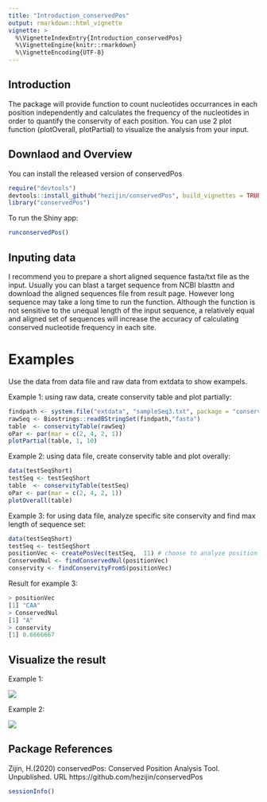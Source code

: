 ```yaml
---
title: "Introduction_conservedPos"
output: rmarkdown::html_vignette
vignette: >
  %\VignetteIndexEntry{Introduction_conservedPos}
  %\VignetteEngine{knitr::rmarkdown}
  %\VignetteEncoding{UTF-8}
---
```


## Introduction
The package will provide function to count nucleotides occurrances in each position independently and calculates the frequency of the nucleotides in order to quantify the conservity of each position. You can use 2 plot function (plotOverall, plotPartial) to visualize the analysis from your input.

## Downlaod and Overview
You can install the released version of conservedPos 

``` r
require("devtools")
devtools::install_github("hezijin/conservedPos", build_vignettes = TRUE)
library("conservedPos")

```

To run the Shiny app:

``` r
runconservedPos()
```


## Inputing data
I recommend you to prepare a short aligned sequence fasta/txt file as the input. Usually you can blast a target sequence from NCBI blasttn and download the aligned sequences file from result page. However long sequence may take a long time to run the function. 
Although the function is not sensitive to the unequal length of the input sequence, a relatively equal and aligned set of sequences will increase the accuracy of calculating conserved nucleotide frequency in each site. 

# Examples
Use the data from data file and raw data from extdata to show exampels.

Example 1: using raw data, create conservity table and plot partially:

```r
findpath <- system.file("extdata", "sampleSeq3.txt", package = "conservedPos")
rawSeq <- Biostrings::readBStringSet(findpath,"fasta")
table  <- conservityTable(rawSeq)
oPar <- par(mar = c(2, 4, 2, 1))
plotPartial(table, 1, 10)
```
Example 2: using data file, create conservity table and plot overally:

```r
data(testSeqShort)
testSeq <- testSeqShort
table  <- conservityTable(testSeq)
oPar <- par(mar = c(2, 4, 2, 1)) 
plotOverall(table)
```

Example 3: for using data file, analyze specific site conservity and find max length of sequence set:

```r
data(testSeqShort)
testSeq <- testSeqShort
positionVec <- createPosVec(testSeq,  11) # choose to analyze position 11
ConservedNul <- findConservedNul(positionVec)
conservity <- findConservityFromS(positionVec)

```

Result for example 3:
```r
> positionVec
[1] "CAA"
> ConservedNul
[1] "A"
> conservity
[1] 0.6666667
```

## Visualize the result

Example 1:

![](exp1.png)

Example 2:

![](exp2.png)


## Package References
  Zijin, H.(2020) conservedPos: Conserved Position Analysis
  Tool. Unpublished. URL
  https://github.com/hezijin/conservedPos

```r
sessionInfo()
```

